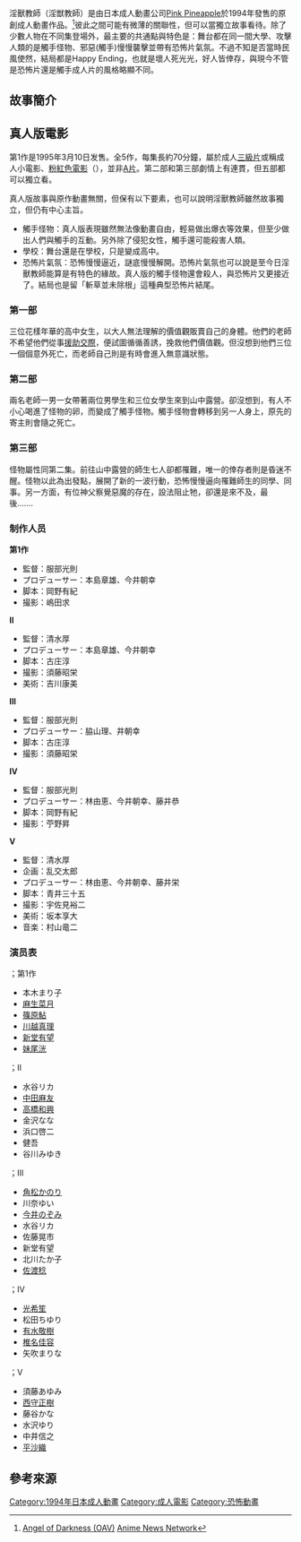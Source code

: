 {{Infobox animanga/Headerofja
|title= 淫獸教師
|image= 
|size= 
|caption= 
|japanese= 淫獣教師
|english= Angel of Darkness
|kana= いんじゅうきょうし
|romaji= Inju Kyoshi
|genre= [[奇幻|奇幻]]
}}
{{Infobox animanga/OVA
|ONA= 
|標題= 
|原案= 
|原作= 
|總導演= 
|導演= 常磐鐘鳴
|系列構成= 
|劇本= 
|人物原案= 
|人物設定= 
|機械設定= 
|音樂= 
|音樂製作= 
|動畫製作= 
|製作= PinkPineapple
|書籍= 
|出版商= 
|代理發行= PinkPineapple
|其他代理發行={{flagicon|USA}} SoftCel Pictures
|網路= 
|發售日= 1994年
|開始= 
|結束= 
|話數= 4
|其他= 成人動畫
|版權= 
}}
{{Infobox animanga/Footerofja}}
淫獸教師（淫獣教師）是由日本成人動畫公司[[Pink_Pineapple|Pink Pineapple]]於1994年發售的原創成人動畫作品。<ref>[http://www.animenewsnetwork.com/encyclopedia/anime.php?id=1359 Angel of Darkness (OAV)] {{Wayback|url=http://www.animenewsnetwork.com/encyclopedia/anime.php?id=1359 |date=20210125034547 }}[[Anime_News_Network|Anime News Network]]{{en}}</ref>彼此之間可能有微薄的關聯性，但可以當獨立故事看待。除了少數人物在不同集登場外，最主要的共通點與特色是：舞台都在同一間大學、攻擊人類的是觸手怪物、邪惡(觸手)慢慢襲擊並帶有恐怖片氣氛。不過不知是否當時民風使然，結局都是Happy Ending，也就是壞人死光光，好人皆倖存，與現今不管是恐怖片還是觸手成人片的風格略顯不同。

==故事簡介==
==真人版電影==
第1作是1995年3月10日发售。全5作，每集長約70分鐘，屬於成人[[三級片|三級片]]或稱成人小電影、[[粉紅色電影|粉紅色電影]]（{{lang|ja|ピンク映画}}），並非[[A片|A片]]。第二部和第三部劇情上有連貫，但五部都可以獨立看。

真人版故事與原作動畫無關，但保有以下要素，也可以說明淫獸教師雖然故事獨立，但仍有中心主旨。
*觸手怪物：真人版表現雖然無法像動畫自由，輕易做出爆衣等效果，但至少做出人們與觸手的互動。另外除了侵犯女性，觸手還可能殺害人類。
*學校：舞台還是在學校，只是變成高中。
*恐怖片氣氛：恐怖慢慢逼近，謎底慢慢解開。恐怖片氣氛也可以說是至今日淫獸教師能算是有特色的緣故。真人版的觸手怪物還會殺人，與恐怖片又更接近了。結局也是留「斬草並未除根」這種典型恐怖片結尾。

=== 第一部 ===
三位花樣年華的高中女生，以大人無法理解的價值觀販賣自己的身體。他們的老師不希望他們從事[[援助交際|援助交際]]，便試圖循循善誘，挽救他們價值觀。但沒想到他們三位一個個意外死亡，而老師自己則是有時會進入無意識狀態。

=== 第二部 ===
兩名老師一男一女帶著兩位男學生和三位女學生來到山中露營。卻沒想到，有人不小心喝進了怪物的卵，而變成了觸手怪物。觸手怪物會轉移到另一人身上，原先的寄主則會隨之死亡。

=== 第三部 ===
怪物屬性同第二集。前往山中露營的師生七人卻都罹難，唯一的倖存者則是昏迷不醒。怪物以此為出發點，展開了新的一波行動，恐怖慢慢逼向罹難師生的同學、同事。另一方面，有位神父察覺惡魔的存在，設法阻止牠，卻還是來不及，最後.......
===制作人员===
'''第1作'''
*監督：服部光則
*プロデューサー：本島章雄、今井朝幸
*脚本：岡野有紀
*撮影：嶋田求
'''II'''
*監督：清水厚
*プロデューサー：本島章雄、今井朝幸
*脚本：古庄淳
*撮影：須藤昭栄
*美術：吉川康美
'''III'''
*監督：服部光則
*プロデューサー：脇山理、井朝幸
*脚本：古庄淳
*撮影：須藤昭栄
'''IV'''
*監督：服部光則
*プロデューサー：林由恵、今井朝幸、藤井恭
*脚本：岡野有紀
*撮影：苧野昇
'''V'''
*監督：清水厚
*企画：乱交太郎
*プロデューサー：林由恵、今井朝幸、藤井栄
*脚本：青井三十五
*撮影：宇佐見裕二
*美術：坂本享大
*音楽：村山竜二
===演员表===
；第1作
*本木まり子
*[[麻生菜月|麻生菜月]]
*[[篠原鮎|篠原鮎]]
*[[川越真理|川越真理]]
*[[新堂有望|新堂有望]]
*[[妹尾洸|妹尾洸]]
；II
*水谷リカ
*[[中田麻友|中田麻友]]
*[[高橋和興|高橋和興]]
*金沢なな
*浜口啓二
*健吾
*谷川みゆき
；III
*[[柚木凉香|角松かのり]]
*川奈ゆい
*[[今井のぞみ|今井のぞみ]]
*水谷リカ
*佐藤晃市
*新堂有望
*北川たか子
*[[佐渡稔|佐渡稔]]
；IV
*[[光希笙|光希笙]]
*松田ちゆり
*[[有水敬樹|有水敬樹]]
*[[椎名佳容|椎名佳容]]
*矢吹まりな
；V
*須藤あゆみ
*[[西守正樹|西守正樹]]
*藤谷かな
*水沢ゆり
*中井信之
*[[平沙織|平沙織]]

==參考來源==
<references />

{{DEFAULTSORT:Inju Kyoshi}}
[[Category:1994年日本成人動畫|Category:1994年日本成人動畫]]
[[Category:成人電影|Category:成人電影]]
[[Category:恐怖動畫|Category:恐怖動畫]]